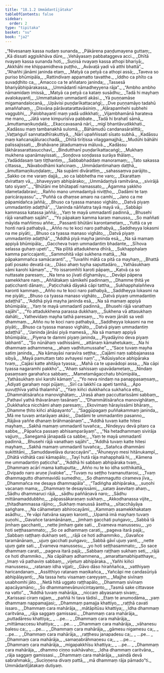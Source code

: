 ```yaml
---
title: "18.1.2 Ummādantījātaka"
tableOfContents: false
sidebar:
  order: 2
type: "tipitaka"
basket: "su"
book: "ja2"
---
```



<DynamicBreadcrumb />

<Division number="57" book="ja2">

<Paragraph number="312" type="verses" book="ja2">
_“Nivesanaṃ kassa nudaṃ sunanda,_  
_Pākārena paṇḍumayena guttaṃ;_  
_Kā dissati aggisikhāva dūre,_  
_Vehāyasaṃ pabbataggeva acci._  

</Paragraph>

</Division>
<Division number="58" book="ja2">

<Paragraph number="313" type="verses" book="ja2">
_Dhītā nvayaṃ kassa sunanda hoti,_  
_Suṇisā nvayaṃ kassa athopi bhariyā;_  
_Akkhāhi me khippamidheva puṭṭho,_  
_Avāvaṭā yadi vā atthi bhattā”._  

</Paragraph>

</Division>
<Division number="59" book="ja2">

<Paragraph number="314" type="verses" book="ja2">
_“Ahañhi jānāmi janinda etaṃ,_  
_Matyā ca petyā ca athopi assā;_  
_Taveva so puriso bhūmipāla,_  
_Rattindivaṃ appamatto tavatthe._  

</Paragraph>

</Division>
<Division number="60" book="ja2">

<Paragraph number="315" type="verses" book="ja2">
_Iddho ca phīto ca suvaḍḍhito ca,_  
_Amacco ca te aññataro janinda;_  
_Tassesā bhariyābhipārakassa,_  
_Ummādantī nāmadheyyena rāja”._  

</Paragraph>

</Division>
<Division number="61" book="ja2">

<Paragraph number="316" type="verses" book="ja2">
_“Ambho ambho nāmamidaṃ imissā,_  
_Matyā ca petyā ca kataṃ susādhu;_  
_Tadā hi mayhaṃ avalokayantī,_  
_Ummattakaṃ ummadantī akāsi._  

</Paragraph>

</Division>
<Division number="62" book="ja2">

<Paragraph number="317" type="verses" book="ja2">
_Yā puṇṇamāse migamandalocanā,_  
_Upāvisi puṇḍarīkattacaṅgī;_  
_Dve puṇṇamāyo tadahū amaññahaṃ,_  
_Disvāna pārāvatarattavāsiniṃ._  

</Paragraph>

</Division>
<Division number="63" book="ja2">

<Paragraph number="318" type="verses" book="ja2">
_Aḷārapamhehi subhehi vaggubhi,_  
_Palobhayantī maṃ yadā udikkhati;_  
_Vijambhamānā harateva me mano,_  
_Jātā vane kimpurisīva pabbate._  

</Paragraph>

</Division>
<Division number="64" book="ja2">

<Paragraph number="319" type="verses" book="ja2">
_Tadā hi brahatī sāmā,_  
_āmuttamaṇikuṇḍalā;_  
_Ekaccavasanā nārī,_  
_migī bhantāvudikkhati._  

</Paragraph>

</Division>
<Division number="65" book="ja2">

<Paragraph number="320" type="verses" book="ja2">
_Kadāssu maṃ tambanakhā sulomā,_  
_Bāhāmudū candanasāralittā;_  
_Vaṭṭaṅgulī sannatadhīrakuttiyā,_  
_Nārī upaññissati sīsato subhā._  

</Paragraph>

</Division>
<Division number="66" book="ja2">

<Paragraph number="321" type="verses" book="ja2">
_Kadāssu maṃ kañcanajāluracchadā,_  
_Dhītā tirīṭissa vilaggamajjhā;_  
_Mudūhi bāhāhi palissajissati,_  
_Brahāvane jātadumaṃva māluvā._  

</Paragraph>

</Division>
<Division number="67" book="ja2">

<Paragraph number="322" type="verses" book="ja2">
_Kadāssu lākhārasarattasucchavī,_  
_Bindutthanī puṇḍarīkattacaṅgī;_  
_Mukhaṃ mukhena upanāmayissati,_  
_Soṇḍova soṇḍassa surāya thālaṃ._  

</Paragraph>

</Division>
<Division number="68" book="ja2">

<Paragraph number="323" type="verses" book="ja2">
_Yadāddasaṃ taṃ tiṭṭhantiṃ,_  
_Sabbabhaddaṃ manoramaṃ;_  
_Tato sakassa cittassa,_  
_Nāvabodhāmi kañcinaṃ._  

</Paragraph>

</Division>
<Division number="69" book="ja2">

<Paragraph number="324" type="verses" book="ja2">
_Ummādantimahaṃ daṭṭhā,_  
_āmuttamaṇikuṇḍalaṃ;_  
_Na supāmi divārattiṃ,_  
_sahassaṃva parājito._  

</Paragraph>

</Division>
<Division number="70" book="ja2">

<Paragraph number="325" type="verses" book="ja2">
_Sakko ce me varaṃ dajjā,_  
_so ca labbhetha me varo;_  
_Ekarattaṃ dvirattaṃ vā,_  
_bhaveyyaṃ abhipārako;_  
_Ummādantyā ramitvāna,_  
_sivirājā tato siyaṃ”._  

</Paragraph>

</Division>
<Division number="71" book="ja2">

<Paragraph number="326" type="verses" book="ja2">
_“Bhūtāni me bhūtapatī namassato,_  
_Āgamma yakkho idametadabravi;_  
_Rañño mano ummadantyā niviṭṭho,_  
_Dadāmi te taṃ paricārayassu”._  

</Paragraph>

</Division>
<Division number="72" book="ja2">

<Paragraph number="327" type="verses" book="ja2">
_“Puññā ca dhaṃse amaro na camhi,_  
_Jano ca me pāpamidañca jaññā;_  
_Bhuso ca tyassa manaso vighāto,_  
_Datvā piyaṃ ummadantiṃ adaṭṭhā”._  

</Paragraph>

</Division>
<Division number="73" book="ja2">

<Paragraph number="328" type="verses" book="ja2">
_“Janinda nāññatra tayā mayā vā,_  
_Sabbāpi kammassa katassa jaññā;_  
_Yaṃ te mayā ummadantī padinnā,_  
_Bhusehi rājā vanathaṃ sajāhi”._  

</Paragraph>

</Division>
<Division number="74" book="ja2">

<Paragraph number="329" type="verses" book="ja2">
_“Yo pāpakaṃ kamma karaṃ manusso,_  
_So maññati māyida maññiṃsu aññe;_  
_Passanti bhūtāni karontametaṃ,_  
_Yuttā ca ye honti narā pathabyā._  

</Paragraph>

</Division>
<Division number="75" book="ja2">

<Paragraph number="330" type="verses" book="ja2">
_Añño nu te koci naro pathabyā,_  
_Saddheyya lokasmi na me piyāti;_  
_Bhuso ca tyassa manaso vighāto,_  
_Datvā piyaṃ ummadantiṃ adaṭṭhā”._  

</Paragraph>

</Division>
<Division number="76" book="ja2">

<Paragraph number="331" type="verses" book="ja2">
_“Addhā piyā mayha janinda esā,_  
_Na sā mamaṃ appiyā bhūmipāla;_  
_Gaccheva tvaṃ ummadantiṃ bhadante,_  
_Sīhova selassa guhaṃ upeti”._  

</Paragraph>

</Division>
<Division number="77" book="ja2">

<Paragraph number="332" type="verses" book="ja2">
_“Na pīḷitā attadukhena dhīrā,_  
_Sukhapphalaṃ kamma pariccajanti;_  
_Sammohitā vāpi sukhena mattā,_  
_Na pāpakammañca samācaranti”._  

</Paragraph>

</Division>
<Division number="78" book="ja2">

<Paragraph number="333" type="verses" book="ja2">
_“Tuvañhi mātā ca pitā ca mayhaṃ,_  
_Bhattā patī posako devatā ca;_  
_Dāso ahaṃ tuyha saputtadāro,_  
_Yathāsukhaṃ sāmi karohi kāmaṃ”._  

</Paragraph>

</Division>
<Division number="79" book="ja2">

<Paragraph number="334" type="verses" book="ja2">
_“Yo issaromhīti karoti pāpaṃ,_  
_Katvā ca so nuttasate paresaṃ;_  
_Na tena so jīvati dīghamāyu,_  
_Devāpi pāpena samekkhare naṃ._  

</Paragraph>

</Division>
<Division number="80" book="ja2">

<Paragraph number="335" type="verses" book="ja2">
_Aññātakaṃ sāmikehī padinnaṃ,_  
_Dhamme ṭhitā ye paṭicchanti dānaṃ;_  
_Paṭicchakā dāyakā cāpi tattha,_  
_Sukhapphalaññeva karonti kammaṃ._  

</Paragraph>

</Division>
<Division number="81" book="ja2">

<Paragraph number="336" type="verses" book="ja2">
_Añño nu te koci naro pathabyā,_  
_Saddheyya lokasmi na me piyāti;_  
_Bhuso ca tyassa manaso vighāto,_  
_Datvā piyaṃ ummadantiṃ adaṭṭhā”._  

</Paragraph>

</Division>
<Division number="82" book="ja2">

<Paragraph number="337" type="verses" book="ja2">
_“Addhā piyā mayha janinda esā,_  
_Na sā mamaṃ appiyā bhūmipāla;_  
_Yaṃ te mayā ummadantī padinnā,_  
_Bhusehi rājā vanathaṃ sajāhi”._  

</Paragraph>

</Division>
<Division number="83" book="ja2">

<Paragraph number="338" type="verses" book="ja2">
_“Yo attadukkhena parassa dukkhaṃ,_  
_Sukhena vā attasukhaṃ dahāti;_  
_Yathevidaṃ mayha tathā paresaṃ,_  
_Yo evaṃ jānāti sa vedi dhammaṃ._  

</Paragraph>

</Division>
<Division number="84" book="ja2">

<Paragraph number="339" type="verses" book="ja2">
_Añño nu te koci naro pathabyā,_  
_Saddheyya lokasmi na me piyāti;_  
_Bhuso ca tyassa manaso vighāto,_  
_Datvā piyaṃ ummadantiṃ adaṭṭhā”._  

</Paragraph>

</Division>
<Division number="85" book="ja2">

<Paragraph number="340" type="verses" book="ja2">
_“Janinda jānāsi piyā mamesā,_  
_Na sā mamaṃ appiyā bhūmipāla;_  
_Piyena te dammi piyaṃ janinda,_  
_Piyadāyino deva piyaṃ labhanti”._  

</Paragraph>

</Division>
<Division number="86" book="ja2">

<Paragraph number="341" type="verses" book="ja2">
_“So nūnāhaṃ vadhissāmi,_  
_attānaṃ kāmahetukaṃ;_  
_Na hi dhammaṃ adhammena,_  
_ahaṃ vadhitumussahe”._  

</Paragraph>

</Division>
<Division number="87" book="ja2">

<Paragraph number="342" type="verses" book="ja2">
_“Sace tuvaṃ mayha satiṃ janinda,_  
_Na kāmayāsi naravīra seṭṭha;_  
_Cajāmi naṃ sabbajanassa sibyā,_  
_Mayā pamuttaṃ tato avhayesi naṃ”._  

</Paragraph>

</Division>
<Division number="88" book="ja2">

<Paragraph number="343" type="verses" book="ja2">
_“Adūsiyañce abhipāraka tvaṃ,_  
_Cajāsi katte ahitāya tyassa;_  
_Mahā ca te upavādopi assa,_  
_Na cāpi tyassa nagaramhi pakkho”._  

</Paragraph>

</Division>
<Division number="89" book="ja2">

<Paragraph number="344" type="verses" book="ja2">
_“Ahaṃ sahissaṃ upavādametaṃ,_  
_Nindaṃ pasaṃsaṃ garahañca sabbaṃ;_  
_Mametamāgacchatu bhūmipāla,_  
_Yathāsukhaṃ sivi karohi kāmaṃ”._  

</Paragraph>

</Division>
<Division number="90" book="ja2">

<Paragraph number="345" type="verses" book="ja2">
_“Yo neva nindaṃ na panappasaṃsaṃ,_  
_Ādiyati garahaṃ nopi pūjaṃ;_  
_Sirī ca lakkhī ca apeti tamhā,_  
_Āpo suvuṭṭhīva yathā thalamhā”._  

</Paragraph>

</Division>
<Division number="91" book="ja2">

<Paragraph number="346" type="verses" book="ja2">
_“Yaṃ kiñci dukkhañca sukhañca etto,_  
_Dhammātisārañca manovighātaṃ;_  
_Urasā ahaṃ paccuttarissāmi sabbaṃ,_  
_Pathavī yathā thāvarānaṃ tasānaṃ”._  

</Paragraph>

</Division>
<Division number="92" book="ja2">

<Paragraph number="347" type="verses" book="ja2">
_“Dhammātisārañca manovighātaṃ,_  
_Dukkhañca nicchāmi ahaṃ paresaṃ;_  
_Ekovimaṃ hārayissāmi bhāraṃ,_  
_Dhamme ṭhito kiñci ahāpayanto”._  

</Paragraph>

</Division>
<Division number="93" book="ja2">

<Paragraph number="348" type="verses" book="ja2">
_“Saggūpagaṃ puññakammaṃ janinda,_  
_Mā me tuvaṃ antarāyaṃ akāsi;_  
_Dadāmi te ummadantiṃ pasanno,_  
_Rājāva yaññe dhanaṃ brāhmaṇānaṃ”._  

</Paragraph>

</Division>
<Division number="94" book="ja2">

<Paragraph number="349" type="verses" book="ja2">
_“Addhā tuvaṃ katte hitesi mayhaṃ,_  
_Sakhā mamaṃ ummadantī tuvañca;_  
_Nindeyyu devā pitaro ca sabbe,_  
_Pāpañca passaṃ abhisamparāyaṃ”._  

</Paragraph>

</Division>
<Division number="95" book="ja2">

<Paragraph number="350" type="verses" book="ja2">
_“Na hetadhammaṃ sivirāja vajjuṃ,_  
_Sanegamā jānapadā ca sabbe;_  
_Yaṃ te mayā ummadantī padinnā,_  
_Bhusehi rājā vanathaṃ sajāhi”._  

</Paragraph>

</Division>
<Division number="96" book="ja2">

<Paragraph number="351" type="verses" book="ja2">
_“Addhā tuvaṃ katte hitesi mayhaṃ,_  
_Sakhā mamaṃ ummadantī tuvañca;_  
_Satañca dhammāni sukittitāni,_  
_Samuddavelāva duraccayāni”._  

</Paragraph>

</Division>
<Division number="97" book="ja2">

<Paragraph number="352" type="verses" book="ja2">
_“Āhuneyyo mesi hitānukampī,_  
_Dhātā vidhātā casi kāmapālo;_  
_Tayī hutā rāja mahapphalā hi,_  
_Kāmena me ummadantiṃ paṭiccha”._  

</Paragraph>

</Division>
<Division number="98" book="ja2">

<Paragraph number="353" type="verses" book="ja2">
_“Addhā hi sabbaṃ abhipāraka tvaṃ,_  
_Dhammaṃ acārī mama kattuputta;_  
_Añño nu te ko idha sotthikattā,_  
_Dvipado naro aruṇe jīvaloke”._  

</Paragraph>

</Division>
<Division number="99" book="ja2">

<Paragraph number="354" type="verses" book="ja2">
_“Tuvaṃ nu seṭṭho tvamanuttarosi,_  
_Tvaṃ dhammagutto dhammavidū sumedho;_  
_So dhammagutto cirameva jīva,_  
_Dhammañca me desaya dhammapāla”._  

</Paragraph>

</Division>
<Division number="100" book="ja2">

<Paragraph number="355" type="verses" book="ja2">
_“Tadiṅgha abhipāraka,_  
_suṇohi vacanaṃ mama;_  
_Dhammaṃ te desayissāmi,_  
_sataṃ āsevitaṃ ahaṃ._  

</Paragraph>

</Division>
<Division number="101" book="ja2">

<Paragraph number="356" type="verses" book="ja2">
_Sādhu dhammaruci rājā,_  
_sādhu paññāṇavā naro;_  
_Sādhu mittānamaddubbho,_  
_pāpassākaraṇaṃ sukhaṃ._  

</Paragraph>

</Division>
<Division number="102" book="ja2">

<Paragraph number="357" type="verses" book="ja2">
_Akkodhanassa vijite,_  
_ṭhitadhammassa rājino;_  
_Sukhaṃ manussā āsetha,_  
_sītacchāyāya saṅghare._  

</Paragraph>

</Division>
<Division number="103" book="ja2">

<Paragraph number="358" type="verses" book="ja2">
_Na cāhametaṃ abhirocayāmi,_  
_Kammaṃ asamekkhakataṃ asādhu;_  
_Ye vāpi ñatvāna sayaṃ karonti,_  
_Upamā imā mayhaṃ tuvaṃ suṇohi._  

</Paragraph>

</Division>
<Division number="104" book="ja2">

<Paragraph number="359" type="verses" book="ja2">
_Gavañce taramānānaṃ,_  
_jimhaṃ gacchati puṅgavo;_  
_Sabbā tā jimhaṃ gacchanti,_  
_nette jimhaṃ gate sati._  

</Paragraph>

</Division>
<Division number="105" book="ja2">

<Paragraph number="360" type="verses" book="ja2">
_Evameva manussesu,_  
_yo hoti seṭṭhasammato;_  
_So ce adhammaṃ carati,_  
_pageva itarā pajā;_  
_Sabbaṃ raṭṭhaṃ dukhaṃ seti,_  
_rājā ce hoti adhammiko._  

</Paragraph>

</Division>
<Division number="106" book="ja2">

<Paragraph number="361" type="verses" book="ja2">
_Gavañce taramānānaṃ,_  
_ujuṃ gacchati puṅgavo;_  
_Sabbā gāvī ujuṃ yanti,_  
_nette ujuṃ gate sati._  

</Paragraph>

</Division>
<Division number="107" book="ja2">

<Paragraph number="362" type="verses" book="ja2">
_Evameva manussesu,_  
_yo hoti seṭṭhasammato;_  
_So sace dhammaṃ carati,_  
_pageva itarā pajā;_  
_Sabbaṃ raṭṭhaṃ sukhaṃ seti,_  
_rājā ce hoti dhammiko._  

</Paragraph>

</Division>
<Division number="108" book="ja2">

<Paragraph number="363" type="verses" book="ja2">
_Na cāpāhaṃ adhammena,_  
_amarattamabhipatthaye;_  
_Imaṃ vā pathaviṃ sabbaṃ,_  
_vijetuṃ abhipāraka._  

</Paragraph>

</Division>
<Division number="109" book="ja2">

<Paragraph number="364" type="verses" book="ja2">
_Yañhi kiñci manussesu,_  
_ratanaṃ idha vijjati;_  
_Gāvo dāso hiraññañca,_  
_vatthiyaṃ haricandanaṃ._  

</Paragraph>

</Division>
<Division number="110" book="ja2">

<Paragraph number="365" type="verses" book="ja2">
_Assitthiyo ratanaṃ maṇikañca,_  
_Yañcāpi me candasūriyā abhipālayanti;_  
_Na tassa hetu visamaṃ careyyaṃ,_  
_Majjhe sivīnaṃ usabhomhi jāto._  

</Paragraph>

</Division>
<Division number="111" book="ja2">

<Paragraph number="366" type="verses" book="ja2">
_Netā hitā uggato raṭṭhapālo,_  
_Dhammaṃ sivīnaṃ apacāyamāno;_  
_So dhammamevānuvicintayanto,_  
_Tasmā sake cittavase na vatto”._  

</Paragraph>

</Division>
<Division number="112" book="ja2">

<Paragraph number="367" type="verses" book="ja2">
_“Addhā tuvaṃ mahārāja,_  
_niccaṃ abyasanaṃ sivaṃ;_  
_Karissasi ciraṃ rajjaṃ,_  
_paññā hi tava tādisī._  

</Paragraph>

</Division>
<Division number="113" book="ja2">

<Paragraph number="368" type="verses" book="ja2">
_Etaṃ te anumodāma,_  
_yaṃ dhammaṃ nappamajjasi;_  
_Dhammaṃ pamajja khattiyo,_  
_raṭṭhā cavati issaro._  

</Paragraph>

</Division>
<Division number="114" book="ja2">

<Paragraph number="369" type="verses" book="ja2">
_Dhammaṃ cara mahārāja,_  
_mātāpitūsu khattiya;_  
_Idha dhammaṃ caritvāna,_  
_rāja saggaṃ gamissasi._  

</Paragraph>

</Division>
<Division number="115" book="ja2">

<Paragraph number="370" type="verses" book="ja2">
_Dhammaṃ cara mahārāja,_  
_puttadāresu khattiya;_  
_ …pe… _  

</Paragraph>

</Division>
<Division number="116" book="ja2">

<Paragraph number="371" type="verses" book="ja2">
_Dhammaṃ cara mahārāja,_  
_mittāmaccesu khattiya;_  
_ …pe… _  

</Paragraph>

</Division>
<Division number="117" book="ja2">

<Paragraph number="372" type="verses" book="ja2">
_Dhammaṃ cara mahārāja,_  
_vāhanesu balesu ca;_  
_ …pe… _  

</Paragraph>

</Division>
<Division number="118" book="ja2">

<Paragraph number="373" type="verses" book="ja2">
_Dhammaṃ cara mahārāja,_  
_gāmesu nigamesu ca;_  
_ …pe… _  

</Paragraph>

</Division>
<Division number="119" book="ja2">

<Paragraph number="374" type="verses" book="ja2">
_Dhammaṃ cara mahārāja,_  
_raṭṭhesu janapadesu ca;_  
_ …pe… _  

</Paragraph>

</Division>
<Division number="120" book="ja2">

<Paragraph number="375" type="verses" book="ja2">
_Dhammaṃ cara mahārāja,_  
_samaṇabrāhmaṇesu ca;_  
_ …pe… _  

</Paragraph>

</Division>
<Division number="121" book="ja2">

<Paragraph number="376" type="verses" book="ja2">
_Dhammaṃ cara mahārāja,_  
_migapakkhīsu khattiya;_  
_ …pe… _  

</Paragraph>

</Division>
<Division number="122" book="ja2">

<Paragraph number="377" type="verses" book="ja2">
_Dhammaṃ cara mahārāja,_  
_dhammo ciṇṇo sukhāvaho;_  
_Idha dhammaṃ caritvāna,_  
_rāja saggaṃ gamissasi._  

</Paragraph>

</Division>
<Division number="123" book="ja2">

<Paragraph number="378" type="verses" book="ja2">
_Dhammaṃ cara mahārāja,_  
_saindā devā sabrahmakā;_  
_Suciṇṇena divaṃ pattā,_  
_mā dhammaṃ rāja pāmado”ti._  


</Paragraph>
</Division>

<Paragraph number="379" type="center" book="ja2">
Ummādantījātakaṃ dutiyaṃ.
</Paragraph>